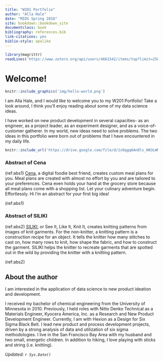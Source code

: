 ```yaml
---
title: "W201 Portfolio"
author: "Alla Hale"
date: "MIDS Spring 2018"
site: bookdown::bookdown_site
documentclass: book
bibliography: references.bib
link-citations: yes
biblio-style: apalike
---
```


<!-- This won't be displayed but it will initialize your R session. Add any R libraries you need here. -->
```r
library(magrittr)
readLines('https://www.zotero.org/api/users/4661542/items/top?limit=25&format=bibtex&key=XZ8ZqXEYTrWC6xiyGVIZGWFj&v=1') %>% writeLines('references.bib')
```


# Welcome! {-}

```r
knitr::include_graphics('img/hello-world.png')
```

I am Alla Hale, and I would like to welcome you to my W201 Portfolio!  Take a look around, I think you'll enjoy reading about some of my data science ideas.  

I have worked on new product development in several capacities- as an engineer, as a project leader, as an experiment designer, and as a voice-of-customer gatherer.  In my world, new ideas need to solve problems.  The two ideas in this portfolio were born out of problems that I have encountered in my daily life. 


<!-- Below this line is just examples of how you can embed video from Google Drive. First you have to enable sharing, then just get the object ID which is that long string between d/ and /preview and will also be appended to any sharing link you generate for your video. -->
<p>
```r
knitr::include_url('https://drive.google.com/file/d/1x9qgq6AnDls_HN3LWNw-SdfHba41aNql/preview')
```

### Abstract of Cena {-}


(ref:abs1) [Cena](https://w201rdada.github.io/portfolio-allahale/Cena.html), a digital foodie best friend, creates custom meal plans for you.  Meal plans are created with almost no effort by you and are tailored to your preferences.  Cena even holds your hand at the grocery store because all meal plans come with a shopping list.  Let your culinary adventure begin.  Effortlessly. Hi I'm an abstract for your first big idea! 

(ref:abs1)

### Abstract of SILIKI {-}

(ref:abs2) [SILIKI](https://w201rdada.github.io/portfolio-allahale/Siliki.html), or See It, Like It, Knit It, creates knitting patterns from images of knit garments.  For the non-knitter, a knitting pattern is a construction recipe for an object.  It tells the knitter how many stitches to cast on, how many rows to knit, how shape the fabric, and how to construct the garment.  SILIKI helps the knitter to recreate garments that are spotted out in the wild by providing the knitter with a knitting pattern.

(ref:abs2)


## About the author {-}

I am interested in the application of data science to new product ideation and development.

I received my bachelor of chemical engineering from the University of Minnesota in 2010.  Previously, I held roles with Nitto Denko Technical as a Materials Engineer, Kyocera America, Inc. as a Research and New Product Development Engineer.  Currently, I am with Hexion as a Design for Six Sigma Black Belt.  I lead new product and process development projects, driven by a strong analysis of data and utilization of six sigma methodologies.  I live in the San Francisco Bay Area with my husband and two small, energetic children.  In addition to hiking, I love playing with sticks and string (i.e. knitting).

*Updated: `r Sys.Date()`*
